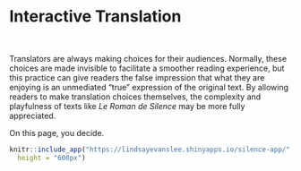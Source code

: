 # Interactive Translation

&nbsp;

Translators are always making choices for their audiences. Normally, these choices are made invisible to facilitate a smoother reading experience, but this practice can give readers the false impression that what they are enjoying is an unmediated "true" expression of the original text. By allowing readers to make translation choices themselves, the complexity and playfulness of texts like _Le Roman de Silence_ may be more fully appreciated.

On this page, you decide.

```r
knitr::include_app("https://lindsayevanslee.shinyapps.io/silence-app/",
  height = "600px")
```

